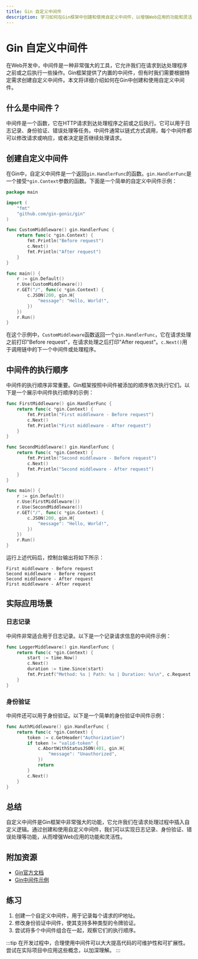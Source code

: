 ```yaml
---
title: Gin 自定义中间件
description: 学习如何在Gin框架中创建和使用自定义中间件，以增强Web应用的功能和灵活性。
---
```


# Gin 自定义中间件

在Web开发中，中间件是一种非常强大的工具，它允许我们在请求到达处理程序之前或之后执行一些操作。Gin框架提供了内置的中间件，但有时我们需要根据特定需求创建自定义中间件。本文将详细介绍如何在Gin中创建和使用自定义中间件。

## 什么是中间件？

中间件是一个函数，它在HTTP请求到达处理程序之前或之后执行。它可以用于日志记录、身份验证、错误处理等任务。中间件通常以链式方式调用，每个中间件都可以修改请求或响应，或者决定是否继续处理请求。

## 创建自定义中间件

在Gin中，自定义中间件是一个返回`gin.HandlerFunc`的函数。`gin.HandlerFunc`是一个接受`*gin.Context`参数的函数。下面是一个简单的自定义中间件示例：

```go
package main

import (
    "fmt"
    "github.com/gin-gonic/gin"
)

func CustomMiddleware() gin.HandlerFunc {
    return func(c *gin.Context) {
        fmt.Println("Before request")
        c.Next()
        fmt.Println("After request")
    }
}

func main() {
    r := gin.Default()
    r.Use(CustomMiddleware())
    r.GET("/", func(c *gin.Context) {
        c.JSON(200, gin.H{
            "message": "Hello, World!",
        })
    })
    r.Run()
}
```

在这个示例中，`CustomMiddleware`函数返回一个`gin.HandlerFunc`，它在请求处理之前打印"Before request"，在请求处理之后打印"After request"。`c.Next()`用于调用链中的下一个中间件或处理程序。

## 中间件的执行顺序

中间件的执行顺序非常重要。Gin框架按照中间件被添加的顺序依次执行它们。以下是一个展示中间件执行顺序的示例：

```go
func FirstMiddleware() gin.HandlerFunc {
    return func(c *gin.Context) {
        fmt.Println("First middleware - Before request")
        c.Next()
        fmt.Println("First middleware - After request")
    }
}

func SecondMiddleware() gin.HandlerFunc {
    return func(c *gin.Context) {
        fmt.Println("Second middleware - Before request")
        c.Next()
        fmt.Println("Second middleware - After request")
    }
}

func main() {
    r := gin.Default()
    r.Use(FirstMiddleware())
    r.Use(SecondMiddleware())
    r.GET("/", func(c *gin.Context) {
        c.JSON(200, gin.H{
            "message": "Hello, World!",
        })
    })
    r.Run()
}
```

运行上述代码后，控制台输出将如下所示：

```
First middleware - Before request
Second middleware - Before request
Second middleware - After request
First middleware - After request
```

## 实际应用场景

### 日志记录

中间件非常适合用于日志记录。以下是一个记录请求信息的中间件示例：

```go
func LoggerMiddleware() gin.HandlerFunc {
    return func(c *gin.Context) {
        start := time.Now()
        c.Next()
        duration := time.Since(start)
        fmt.Printf("Method: %s | Path: %s | Duration: %s\n", c.Request.Method, c.Request.URL.Path, duration)
    }
}
```

### 身份验证

中间件还可以用于身份验证。以下是一个简单的身份验证中间件示例：

```go
func AuthMiddleware() gin.HandlerFunc {
    return func(c *gin.Context) {
        token := c.GetHeader("Authorization")
        if token != "valid-token" {
            c.AbortWithStatusJSON(401, gin.H{
                "message": "Unauthorized",
            })
            return
        }
        c.Next()
    }
}
```

## 总结

自定义中间件是Gin框架中非常强大的功能，它允许我们在请求处理过程中插入自定义逻辑。通过创建和使用自定义中间件，我们可以实现日志记录、身份验证、错误处理等功能，从而增强Web应用的功能和灵活性。

## 附加资源

- [Gin官方文档](https://gin-gonic.com/docs/)
- [Gin中间件示例](https://github.com/gin-gonic/gin#middleware)

## 练习

1. 创建一个自定义中间件，用于记录每个请求的IP地址。
2. 修改身份验证中间件，使其支持多种类型的令牌验证。
3. 尝试将多个中间件组合在一起，观察它们的执行顺序。

:::tip
在开发过程中，合理使用中间件可以大大提高代码的可维护性和可扩展性。尝试在实际项目中应用这些概念，以加深理解。
:::